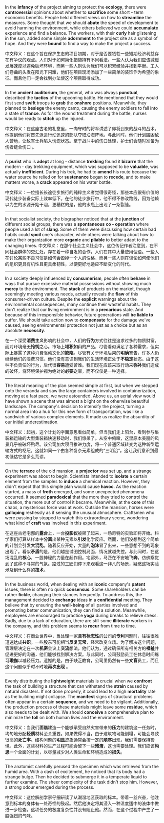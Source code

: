 In the **infancy** of the project aiming to protect the **ecology**, there were **controversial** opinions about whether to **sacrifice** some short - term economic benefits. People held different views on how to **streamline** the measures. Some thought that we should **abate** the speed of development to avoid harming the environment, while others believed we could **accumulate** experience and find a balance. The workers, with their **curly** hair glistening in the sun, added some simple **adornment** to the project site as a symbol of hope. And they were **bound** to find a way to make the project a success. 

中文释义：在这个旨在保护生态的项目初期，对于是否要牺牲一些短期经济利益存在有争议的观点。人们对于如何简化措施持有不同看法。一些人认为我们应该减缓发展速度以避免破坏环境，而另一些人则认为我们可以积累经验并找到平衡。工人们卷曲的头发在阳光下闪耀，他们在项目现场添加了一些简单的装饰作为希望的象征。而且他们一定会找到办法使这个项目取得成功。 

___

In the **ancient** **auditorium**, the general, who was always **punctual**, described the **tactics** of the upcoming battle. He mentioned that they would first send **swift** troops to **grab** the **onshore** positions. Meanwhile, they planned to **besiege** the enemy camp, causing the enemy soldiers to fall into a state of **trance**. As for the wound treatment during the battle, nurses would be ready to **stitch** up the injured. 

中文释义：在这座古老的礼堂里，一向守时的将军讲述了即将到来的战斗的战术。他提到他们将首先派遣行动迅速的部队夺取沿海阵地。与此同时，他们计划围困敌人营地，让敌军士兵陷入恍惚状态。至于战斗中的伤口处理，护士们会随时准备为伤者缝合伤口 。  

___

A **purist** who is **adept** at long - distance **trekking** found it **bizarre** that the modern - day trekking equipment, which was supposed to be **valuable**, was actually **inefficient**. During his trek, he had to **amend** his route because the water source he relied on for **sustenance** began to **recede**, and to make matters worse, a **crack** appeared on his water bottle. 

中文释义：一位擅长长途徒步旅行的纯粹主义者觉得很奇怪，那些本应很有价值的现代徒步装备实际上效率低下。在他的徒步旅行中，他不得不修改路线，因为他赖以为生的水源开始干涸，更糟糕的是，他的水瓶上出现了一条裂缝。 

___

In that socialist society, the biographer noticed that at the **junction** of different social groups, there was a **spontaneous** **co - operation** where people used a lot of **slang**. Some of them were discussing how certain bad habits could **spoil** one's character, while others were talking about how to make their organization more **organic** and **pliable** to better adapt to the changing times. 
中文释义：在那个社会主义社会中，这位传记作者注意到，在不同社会群体的交汇处，存在着一种自发的合作，人们在其中大量使用俚语。一些人在讨论某些不良习惯是如何会毁掉一个人的性格，而另一些人则在谈论如何使他们的组织更具有机性且更具柔韧性，以便更好地适应不断变化的时代。  

___

In a society deeply influenced by **consumerism**, people often **behave** in ways that pursue excessive material possessions without showing much **mercy** to the environment. The **stack** of products on the market, though seemingly meeting various needs, actually reveals the **flaw** of this consumer-driven culture. Despite the **explicit** warnings about the environmental consequences, many continue their wasteful habits. They don't realize that our living environment is in a **precarious** state. And because of this irresponsible behavior, future generations will **be liable to** suffer. We should take action now to **compensate** for the damage we've caused, seeing environmental protection not just as a choice but as an absolute **necessity**. 

在一个深受**消费主义**影响的社会中，人们的**行为**方式往往是追求过多的物质财富，而对环境毫无**怜悯**之心。市场上**堆积如山**的产品，尽管看似满足了各种需求，但实际上暴露了这种消费驱动文化的**缺陷**。尽管有关于环境后果的**明确**警告，许多人仍继续他们的浪费习惯。他们没有意识到我们的生活环境正处于**不稳定**状态。由于这种不负责任的行为，后代很**容易**遭受苦难。我们现在应该采取行动来**弥补**我们造成的破坏，将环境保护视为绝对的**必要之举**，而不仅仅是一种选择。 

___

The literal meaning of the plan seemed simple at first, but when we stepped onto the veranda and saw the large containers involved in containerization, moving at a fast pace, we were astounded. Above us, an aerial view would have shown a scene that was almost a blight on the otherwise beautiful landscape. The company's decision to intensify the project, turning a normal area into a hub for this new form of transportation, was like a sandwich of various complex elements. It made us realize the absurdity of our initial underestimation. 

中文释义：起初，这个计划的字面意思看似简单，但当我们走上阳台，看到参与集装箱运输的大型集装箱快速移动时，我们惊呆了。从空中俯瞰，这里原本美丽的风景几乎被破坏殆尽。该公司加大项目推进力度，将一个普通区域转变为这种新型运输方式的枢纽，这就如同一个由各种复杂元素组成的“三明治”。这让我们意识到最初低估它是多么荒谬。  

___

On the **terrace** of the old mansion, a **projector** was set up, and a strange experiment was about to begin. Scientists intended to **isolate** a certain element from the samples to **induce** a chemical reaction. However, they didn't expect that this simple plan would cause **havoc**. As the reaction started, a mass of **froth** emerged, and some unexpected phenomena occurred. It seemed **paradoxical** that the more they tried to control the situation, the more out of control it became. Meanwhile, at the **core** of this chaos, a mysterious force was at work. Outside the mansion, horses were **galloping** restlessly as if sensing the unusual atmosphere. Craftsmen who were passing by stopped to watch this extraordinary scene, wondering what kind of **craft** was involved in this experiment. 

在这座古老宅邸的**露台**上，一台**投影仪**被架了起来，一场奇特的实验即将开始。科学家们打算从样本中**分离**出某种元素以**引发**化学反应。然而，他们没想到这个简单的计划会引发**大混乱**。随着反应开始，大量的**泡沫**冒了出来，一些意想不到的现象出现了。看似**矛盾**的是，他们越是试图控制局面，情况就越失控。与此同时，在这场混乱的**核心**，一股神秘的力量在起作用。宅邸外，马匹在不安地**飞奔**，仿佛察觉到了这种不寻常的气氛。路过的工匠们停下来观看这一非凡的场景，疑惑这场实验涉及到什么样的**技术**。 

___

In the business world, when dealing with an **iconic** company's **patent** issues, there is often no quick **consensus**. Some shareholders can be rather **fickle**, changing their stances frequently. To address this, the management decided to **exchange** ideas in a **confidential** meeting. They believe that by ensuring the **well-being** of all parties involved and promoting better communication, they can find a solution. Meanwhile, employees are encouraged to practice **yoga** during breaks to relieve stress. Sadly, due to a lack of education, there are still some **illiterate** workers in the company, and this problem seems to **recur** from time to time. 

中文释义：在商业世界中，当处理一家**具有标志性**的公司的**专利**问题时，往往很难迅速达成**共识**。一些股东可能相当**反复无常**，经常改变立场。为了解决这个问题，管理层决定在一次**机密**会议上**交流**想法。他们认为，通过确保所有相关方的**福祉**并促进更好的沟通，他们能够找到解决方案。与此同时，公司鼓励员工在休息时间练习**瑜伽**以减轻压力。遗憾的是，由于缺乏教育，公司里仍然有一些**文盲**员工，而且这个问题似乎时不时地**再次出现** 。  

___

Evenly distributing the **lightweight** materials is crucial when we **confront** the task of building a structure that can withstand the **strain** caused by natural disasters. If not done properly, it could lead to a high **mortality** rate as the building might collapse. The **manifest** signs of structural problems often appear in a certain **sequence**, and we need to be vigilant. Additionally, the production process of these materials might leave some **residue**, which also needs to be dealt with. We should **conceive** a comprehensive plan to minimize the **toll** on both human lives and the environment. 

中文释义：当我们**面临**建造一个能够承受自然灾害带来的**压力**的建筑这一任务时，均匀地分配**轻质**材料至关重要。如果做得不当，由于建筑物可能倒塌，可能会导致很高的**死亡率**。结构问题的**明显**迹象通常会按一定的**顺序**出现，我们需要保持警惕。此外，这些材料的生产过程可能会留下一些**残渣**，这也需要处理。我们应该**构思**一个全面的计划，以尽量减少对人类生命和环境造成的**损失**。 

___

The anatomist carefully perused the specimen which was retrieved from the humid area. With a dash of excitement, he noticed that its body had a strange bulge. Then he decided to submerge it in a temperate liquid to further examine. The sheer complexity of the task didn't stop him. However, a strong odour emerged during the process. 

中文释义：这位解剖学家仔细研读了从潮湿地区获取的标本。带着一丝兴奋，他注意到标本的身体有一处奇怪的鼓起。然后他决定将其浸入一种温度适中的液体中做进一步检查。这项任务的极度复杂性并没有阻止他。然而，在这个过程中产生了一股强烈的气味。 